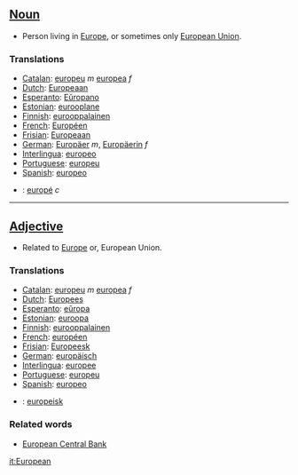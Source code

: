 ==[[Noun]]==

*Person living in [[Europe]], or sometimes only [[European Union]].

===Translations===

*[[Catalan]]: [[europeu]] ''m'' [[europea]] ''f''
*[[Dutch]]: [[Europeaan]]
*[[Esperanto]]: [[Eŭropano]]
*[[Estonian]]: [[eurooplane]]
*[[Finnish]]: [[eurooppalainen]]
*[[French]]: [[Européen]]
*[[Frisian]]: [[Europeaan]]
*[[German]]: [[Europäer]] ''m'', [[Europäerin]] ''f''
*[[Interlingua]]: [[europeo]]
*[[Portuguese]]: [[europeu]]
*[[Spanish]]: [[europeo]]
*{{sv}}: [[europé]] ''c''

----

==[[Adjective]]==

*Related to [[Europe]] or, European Union.

===Translations===

*[[Catalan]]: [[europeu]] ''m'' [[europea]] ''f''
*[[Dutch]]: [[Europees]]
*[[Esperanto]]: [[eŭropa]]
*[[Estonian]]: [[euroopa]]
*[[Finnish]]: [[eurooppalainen]]
*[[French]]: [[européen]]
*[[Frisian]]: [[Europeesk]]
*[[German]]: [[europäisch]]
*[[Interlingua]]: [[europee]]
*[[Portuguese]]: [[europeu]]
*[[Spanish]]: [[europeo]]
*{{sv}}: [[europeisk]]

===Related words===

* [[European Central Bank]]

[[it:European]]